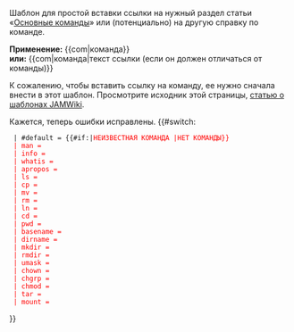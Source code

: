 <noinclude>
Шаблон для простой вставки ссылки на нужный раздел статьи «[[Основные команды]]» или (потенциально) на другую справку по команде.

'''Применение:''' <nowiki>{{com|команда}}</nowiki><br>
'''или:''' <nowiki>{{com|команда|текст ссылки (если он должен отличаться от команды)}}</nowiki>

К сожалению, чтобы вставить ссылку на команду, ее нужно сначала внести в этот шаблон. Просмотрите исходник этой страницы, [http://jamwiki.org/wiki/en/Help:Templates статью о шаблонах JAMWiki].

Кажется, теперь ошибки исправлены.
</noinclude>
<includeonly>
{{#switch:{{{1}}}
  | #default = {{#if:{{{1|}}}|<span style="color: red;">НЕИЗВЕСТНАЯ КОМАНДА {{{1}}}|<span style="color: red;">НЕТ КОМАНДЫ</span>}}
  | man = {{hidden_maincommands|man - вызов справки|{{{1}}}|{{{2|}}}}}
  | info = {{hidden_maincommands|info - вызов справки (альтернативный вариант)|{{{1}}}|{{{2|}}}}}
  | whatis = {{hidden_maincommands|whatis - краткое описание команды|{{{1}}}|{{{2|}}}}}
  | apropos = {{hidden_maincommands|apropos - поиск команды по ключевому слову|{{{1}}}|{{{2|}}}}}
  | ls = {{hidden_maincommands|ls - вывод списка файлов в директории|{{{1}}}|{{{2|}}}}}
  | cp = {{hidden_maincommands|cp - копирование|{{{1}}}|{{{2|}}}}}
  | mv = {{hidden_maincommands|mv - переименование/перемещение|{{{1}}}|{{{2|}}}}}
  | rm = {{hidden_maincommands|rm - удаление|{{{1}}}|{{{2|}}}}}
  | ln = {{hidden_maincommands|ln - создание ссылки/(альтернативного имени) на файл|{{{1}}}|{{{2|}}}}}
  | cd = {{hidden_maincommands|cd - смена директории|{{{1}}}|{{{2|}}}}}
  | pwd = {{hidden_maincommands|pwd - вывод текущей директории|{{{1}}}|{{{2|}}}}}
  | basename = {{hidden_maincommands|basename - вывод последней части пути к файлу|{{{1}}}|{{{2|}}}}}
  | dirname = {{hidden_maincommands|dirname - отбросить последнюю часть пути к файлу|{{{1}}}|{{{2|}}}}}
  | mkdir = {{hidden_maincommands|mkdir - создать директорию|{{{1}}}|{{{2|}}}}}
  | rmdir = {{hidden_maincommands|rmdir - удалить пустую директорию|{{{1}}}|{{{2|}}}}}
  | umask = {{hidden_maincommands|umask - Задать маску прав доступа для новых файлов и директорий.|{{{1}}}|{{{2|}}}}}
  | chown = {{hidden_maincommands|chown - Изменить владельца файлов и директорий|{{{1}}}|{{{2|}}}}}
  | chgrp = {{hidden_maincommands|chgrp - Изменить группу файлов и директорий|{{{1}}}|{{{2|}}}}}
  | chmod = {{hidden_maincommands|chmod - Изменить права доступа файлов и директорий|{{{1}}}|{{{2|}}}}}
  | tar = {{hidden_maincommands|tar - Преобразует файл или группу файлов в архив без сжатия, называем тарболом (tarfile)|{{{1}}}|{{{2|}}}}}
  | mount = {{hidden_maincommands|mount - просмотр примонтированных файловых систем, монтирование/размонтирование файловых систем|{{{1}}}|{{{2|}}}}}
}}
</includeonly>